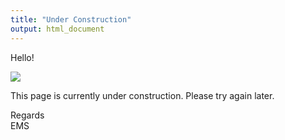 ```yaml
---
title: "Under Construction"
output: html_document
---
```


Hello! 

<img src="http://vignette1.wikia.nocookie.net/eastenders/images/f/f6/Under-construction.png/revision/latest?cb=20141120185311">

This page is currently under construction. Please try again later.

Regards
<br>
EMS